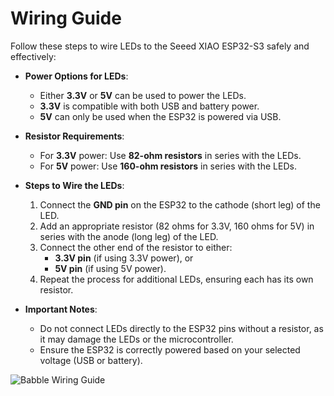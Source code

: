 # Wiring Guide

Follow these steps to wire LEDs to the Seeed XIAO ESP32-S3 safely and effectively:

- **Power Options for LEDs**:
  - Either **3.3V** or **5V** can be used to power the LEDs.
  - **3.3V** is compatible with both USB and battery power.
  - **5V** can only be used when the ESP32 is powered via USB.

- **Resistor Requirements**:
  - For **3.3V** power: Use **82-ohm resistors** in series with the LEDs.
  - For **5V** power: Use **160-ohm resistors** in series with the LEDs.

- **Steps to Wire the LEDs**:
  1. Connect the **GND pin** on the ESP32 to the cathode (short leg) of the LED.
  2. Add an appropriate resistor (82 ohms for 3.3V, 160 ohms for 5V) in series with the anode (long leg) of the LED.
  3. Connect the other end of the resistor to either:
     - **3.3V pin** (if using 3.3V power), or
     - **5V pin** (if using 5V power).
  4. Repeat the process for additional LEDs, ensuring each has its own resistor.

- **Important Notes**:
  - Do not connect LEDs directly to the ESP32 pins without a resistor, as it may damage the LEDs or the microcontroller.
  - Ensure the ESP32 is correctly powered based on your selected voltage (USB or battery).

![Babble Wiring Guide](/img/babbleWiringGuide.png)
